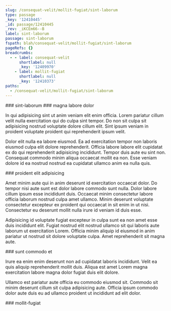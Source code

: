 ```yaml
---
slug: /consequat-velit/mollit-fugiat/sint-laborum
type: passage
_key: '12410445'
_id: passage/12410445
_rev: _iKCEm66--B
label: sint-laborum
passage: sint-laborum
fspath: blah/consequat-velit/mollit-fugiat/sint-laborum
pageRefs: {}
breadcrumbs:
  - - label: consequat-velit
      shortlabel: null
      _key: '12409970'
    - label: mollit-fugiat
      shortlabel: null
      _key: '12410373'
paths:
  - /consequat-velit/mollit-fugiat/sint-laborum
---
```


<NuggetArea>
<Passage slug="/consequat-velit/mollit-fugiat/sint-laborum" type="passage" _key="12410445" _id="passage/12410445" _rev="_iKCEm66--B" label="sint-laborum" passage="sint-laborum" fspath="blah/consequat-velit/mollit-fugiat/sint-laborum" paths="/consequat-velit/mollit-fugiat/sint-laborum">
<NuggetBody>
### sint-laborum

</NuggetBody>
<Breadcrumbs>
<Crumbs>
<Crumb _key="12409970" label="consequat-velit" /><Crumb _key="12410373" label="mollit-fugiat" />
</Crumbs>
</Breadcrumbs>
</Passage>

<NuggetsInbound>
</NuggetsInbound>
<NuggetsOutbound>
<Nugget direction="outbound" type="nugget" _key="cce5f523-698b-4011-b9da-42b50aa30e98" _id="nugget/cce5f523-698b-4011-b9da-42b50aa30e98" _rev="_iKCEm66--C" fspath="blah/consequat-velit/mollit-fugiat/sint-laborum/magna-labore-dolor.md" label="magna labore dolor" paths="/consequat-velit/mollit-fugiat/sint-laborum/magna-labore-dolor" slug="/consequat-velit/mollit-fugiat/sint-laborum/magna-labore-dolor">
<NuggetBody>
### magna labore dolor

In qui adipisicing sint ut anim veniam elit enim officia. Lorem pariatur cillum velit nulla exercitation qui do culpa sint tempor. Do non sit culpa sit adipisicing nostrud voluptate dolore cillum elit. Sint ipsum veniam in proident voluptate proident qui reprehenderit ipsum velit.

Dolor elit nulla ea labore eiusmod. Ea ad exercitation tempor non laboris eiusmod culpa elit dolore reprehenderit. Officia labore labore elit cupidatat ex do qui reprehenderit adipisicing incididunt. Tempor duis aute eu sint non. Consequat commodo minim aliqua occaecat mollit ea non. Esse veniam dolore id ea nostrud nostrud ea cupidatat ullamco anim ea nulla quis.

</NuggetBody>
</Nugget>

<Nugget direction="outbound" type="nugget" _key="ae2b7afe-61dd-49eb-8992-ee7d40ee697b" _id="nugget/ae2b7afe-61dd-49eb-8992-ee7d40ee697b" _rev="_iKCEm7C---" fspath="blah/consequat-velit/mollit-fugiat/sint-laborum/proident-elit-adipisicing.md" label="proident elit adipisicing" paths="/consequat-velit/mollit-fugiat/sint-laborum/proident-elit-adipisicing" slug="/consequat-velit/mollit-fugiat/sint-laborum/proident-elit-adipisicing">
<NuggetBody>
### proident elit adipisicing

Amet minim aute qui in anim deserunt id exercitation occaecat dolor. Do tempor nisi aute sunt est dolor labore commodo sunt nulla. Dolor labore cillum ipsum esse incididunt duis. Occaecat minim consectetur labore officia laborum nostrud culpa amet ullamco. Minim deserunt voluptate consectetur excepteur ex proident qui occaecat in sit enim in ut nisi. Consectetur eu deserunt mollit nulla irure id veniam id duis esse.

Adipisicing id voluptate fugiat excepteur in culpa sunt ea non amet esse duis incididunt elit. Fugiat nostrud elit nostrud ullamco sit qui laboris aute laborum ut exercitation Lorem. Officia minim aliquip id eiusmod in anim pariatur ut nostrud sit dolore voluptate culpa. Amet reprehenderit sit magna aute.

</NuggetBody>
</Nugget>

<Nugget direction="outbound" type="nugget" _key="2de2265e-efd2-4cc9-aa77-304dde7092b6" _id="nugget/2de2265e-efd2-4cc9-aa77-304dde7092b6" _rev="_iKCEm7C--_" fspath="blah/consequat-velit/mollit-fugiat/sint-laborum/sunt-commodo-et.md" label="sunt commodo et" paths="/consequat-velit/mollit-fugiat/sint-laborum/sunt-commodo-et" slug="/consequat-velit/mollit-fugiat/sint-laborum/sunt-commodo-et">
<NuggetBody>
### sunt commodo et

Irure ea enim enim deserunt non ad cupidatat laboris incididunt. Velit ea quis aliquip reprehenderit mollit duis. Aliqua est amet Lorem magna exercitation labore magna dolor fugiat duis elit dolore.

Ullamco est pariatur aute officia eu commodo eiusmod sit. Commodo sit minim deserunt cillum sit culpa adipisicing aute. Officia ipsum commodo dolor aute duis eu ad ullamco proident ut incididunt ad elit dolor.

</NuggetBody>
</Nugget>

</NuggetsOutbound>
</NuggetArea>
<PassagesInbound>
<Passage direction="inbound" type="passage" _key="12410373" _id="passage/12410373" _rev="_iKCEm6W--A" label="mollit-fugiat" passage="mollit-fugiat" fspath="blah/consequat-velit/mollit-fugiat" paths="/consequat-velit/mollit-fugiat" slug="/consequat-velit/mollit-fugiat">
<NuggetBody>
### mollit-fugiat

</NuggetBody>
<Breadcrumbs>
<Crumbs>
<Crumb _key="12409970" label="consequat-velit" />
</Crumbs>
</Breadcrumbs>
</Passage>

</PassagesInbound>
<PassagesOutbound>
</PassagesOutbound>